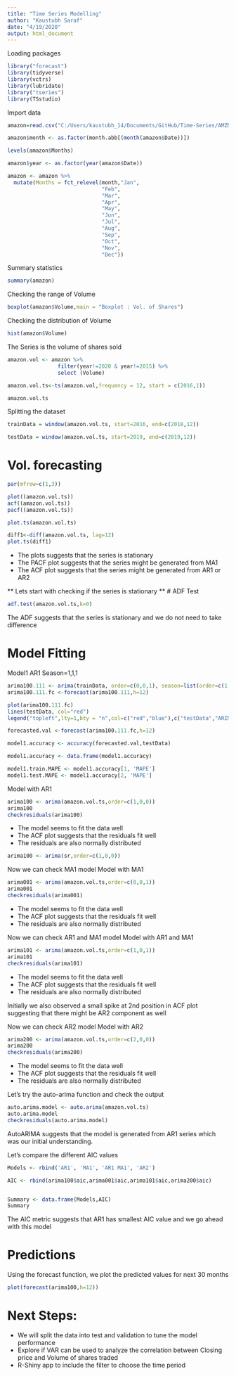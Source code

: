 ```yaml
---
title: "Time Series Modelling"
author: "Kaustubh Saraf"
date: "4/19/2020"
output: html_document
---
```

Loading packages
```r
library("forecast")
library(tidyverse)
library(vctrs)
library(lubridate)
library("tseries")
library(TSstudio)
```

Import data
```r
amazon=read.csv("C:/Users/kaustubh_14/Documents/GitHub/Time-Series/AMZN.csv")
```

```r
amazon$month <- as.factor(month.abb[(month(amazon$Date))])

levels(amazon$Months)

amazon$year <- as.factor(year(amazon$Date))

amazon <- amazon %>% 
  mutate(Months = fct_relevel(month,"Jan",
                              "Feb",
                              "Mar",
                              "Apr",
                              "May",
                              "Jun",
                              "Jul",
                              "Aug",
                              "Sep",
                              "Oct",
                              "Nov",
                              "Dec"))


```


Summary statistics
```r
summary(amazon)
```

Checking the range of Volume
```r
boxplot(amazon$Volume,main = "Boxplot : Vol. of Shares")
```

Checking the distribution of Volume
```r
hist(amazon$Volume)
```


The Series is the volume of shares sold
```r
amazon.vol <- amazon %>% 
                filter(year!=2020 & year!=2015) %>% 
                select (Volume) 

amazon.vol.ts<-ts(amazon.vol,frequency = 12, start = c(2016,1))

amazon.vol.ts
```
Splitting the dataset
```r
trainData = window(amazon.vol.ts, start=2016, end=c(2018,12))

testData = window(amazon.vol.ts, start=2019, end=c(2019,12))
```


# Vol. forecasting
```r
par(mfrow=c(1,3))

plot((amazon.vol.ts))
acf((amazon.vol.ts))
pacf((amazon.vol.ts)) 
```

```r
plot.ts(amazon.vol.ts)

diff1<-diff(amazon.vol.ts, lag=12)
plot.ts(diff1)
```


* The plots suggests that the series is stationary
* The PACF plot suggests that the series might be generated from MA1
* The ACF plot suggests that the series might be generated from AR1 or AR2

** Lets start with checking if the series is stationary **
# ADF Test

```r
adf.test(amazon.vol.ts,k=0)
```
The ADF suggests that the series is stationary and we do not need to take difference


# Model Fitting

Model1 AR1 Season=1,1,1
```r
arima100.111 <- arima(trainData, order=c(0,0,1), season=list(order=c(1,0,1), period=12))
arima100.111.fc <-forecast(arima100.111,h=12)

plot(arima100.111.fc)
lines(testData, col="red")
legend("topleft",lty=1,bty = "n",col=c("red","blue"),c("testData","ARIMAPred"))

forecasted.val <-forecast(arima100.111.fc,h=12)

model1.accuracy <- accuracy(forecasted.val,testData)

model1.accuracy <- data.frame(model1.accuracy)

model1.train.MAPE <- model1.accuracy[1, 'MAPE']
model1.test.MAPE <- model1.accuracy[2, 'MAPE']
```



Model with AR1
```r
arima100 <- arima(amazon.vol.ts,order=c(1,0,0))
arima100
checkresiduals(arima100)
```
* The model seems to fit the data well
* The ACF plot suggests that the residuals fit well
* The residuals are also normally distributed


```r
arima100 <- arima(sr,order=c(1,0,0))
```







Now we can check MA1 model
Model with MA1
```r
arima001 <- arima(amazon.vol.ts,order=c(0,0,1))
arima001
checkresiduals(arima001)
```
* The model seems to fit the data well
* The ACF plot suggests that the residuals fit well
* The residuals are also normally distributed


Now we can check AR1 and MA1 model
Model with AR1 and MA1
```r
arima101 <- arima(amazon.vol.ts,order=c(1,0,1))
arima101
checkresiduals(arima101)
```
* The model seems to fit the data well
* The ACF plot suggests that the residuals fit well
* The residuals are also normally distributed


Initially we also observed a small spike at 2nd position in ACF plot suggesting that there might be AR2 component as well

Now we can check AR2 model
Model with AR2
```r
arima200 <- arima(amazon.vol.ts,order=c(2,0,0))
arima200
checkresiduals(arima200)
```
* The model seems to fit the data well
* The ACF plot suggests that the residuals fit well
* The residuals are also normally distributed


Let's try the auto-arima function and check the output
```r
auto.arima.model <- auto.arima(amazon.vol.ts)
auto.arima.model
checkresiduals(auto.arima.model)

```




AutoARIMA suggests that the model is generated from AR1 series which was our initial understanding.

Let's compare the different AIC values
```r
Models <- rbind('AR1', 'MA1', 'AR1 MA1', 'AR2')

AIC <- rbind(arima100$aic,arima001$aic,arima101$aic,arima200$aic)


Summary <- data.frame(Models,AIC)
Summary
```
The AIC metric suggests that AR1 has smallest AIC value and we go ahead with this model


# Predictions
Using the forecast function, we plot the predicted values for next 30 months
```r
plot(forecast(arima100,h=12))
```


# Next Steps:
* We will split the data into test and validation to tune the model performance
* Explore if VAR can be used to analyze the correlation between Closing price and Volume of shares traded
* R-Shiny app to include the filter to choose the time period